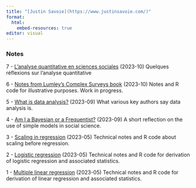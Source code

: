 ```yaml
---
title: "[Justin Savoie](https://www.justinsavoie.com/)"
format:
  html:
    embed-resources: true
editor: visual
---
```


### Notes

7 - [L'analyse quantitative en sciences sociales](Analyse-Quanti-Sciences-Sociales.html) (2023-10) Quelques réflexions sur l'analyse quantitative 

6 - [Notes from Lumley's Complex Surveys book](Lumley-Complex-Surveys.html) (2023-10) Notes and R code for illustrative purposes. Work in progress.

5 - [What is data analysis?](data-analysis.html) (2023-09) What various key authors say data analysis is.

4 - [Am I a Bayesian or a Frequentist?](being-bayesian-frequentist.html) (2023-09) A short reflection on the use of simple models in social science.

3 - [Scaling in regression](scaling-in-regression.html) (2023-05) Technical notes and R code about scaling before regression.

2 - [Logistic regression](logistic-regression.html) (2023-05) Technical notes and R code for derivation of logistic regression and associated statistics.

1 - [Multiple linear regression](multiple-linear-regression.html) (2023-05) Technical notes and R code for derivation of linear regression and associated statistics.
